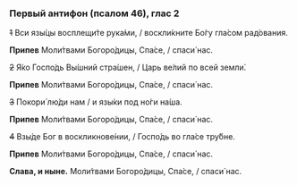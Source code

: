### Первый антифон (псалом 46), глас 2

~~1~~ Вси язы́цы восплещи́те рука́ми, / воскли́кните Бо́гу гла́сом рад́ования.

**Припев** Моли́твами Богоро́дицы, Спа́се, / спаси́ нас.

~~2~~ Я́ко Госпо́дь Вы́шний стра́шен, / Царь ве́лий по всей земли́.

**Припев** Моли́твами Богоро́дицы, Спа́се, / спаси́ нас.

~~3~~ Покори́ лю́ди нам / и язы́ки под но́ги на́ша.

**Припев** Моли́твами Богоро́дицы, Спа́се, / спаси́ нас.

~~4~~ Взы́де Бог в воскликнове́нии, / Госпо́дь во гла́се тру́бне.

**Припев** Моли́твами Богоро́дицы, Спа́се, / спаси́ нас.

**Слава, и ныне.** Моли́твами Богоро́дицы, Спа́се, / спаси́ нас.
